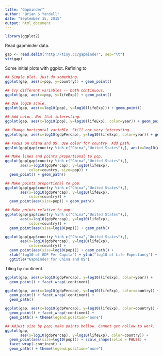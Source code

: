```yaml
---
title: "Gapminder"
author: "Brian S Yandell"
date: "September 15, 2015"
output: html_document
---
```


```r
library(ggplot2)
```

Read gapminder data.

```r
gap <- read.delim("http://tiny.cc/gapminder", sep="\t")
str(gap)
```

Some initial plots with ggplot. Refining to 

```r
## Simple plot. Just do something.
ggplot(gap, aes(x=pop, y=country)) + geom_point()

## Try different variables -- both continuous.
ggplot(gap, aes(x=pop, y=lifeExp)) + geom_point()

## Use log10 scale.
ggplot(gap, aes(x=log10(pop), y=log10(lifeExp))) + geom_point()

## Add color. Not that interesting.
ggplot(gap, aes(x=log10(pop), y=log10(lifeExp), color=year)) + geom_point()

## Change horizontal variable. Still not very interesting.
ggplot(gap, aes(x=log10(gdpPercap), y=log10(lifeExp), color=year)) + geom_point()

## Focus on China and US. Use color for country. Add path.
ggplot(gap[gap$country %in% c("China","United States"),], aes(x=log10(gdpPercap), y=log10(lifeExp), color=country)) + geom_point() + geom_path()

## Make lines and points proportional to pop.
ggplot(gap[gap$country %in% c("China","United States"),], 
       aes(x=log10(gdpPercap), y=log10(lifeExp), 
           color=country, size=pop)) + 
  geom_point() + geom_path()

## Make points proportional to pop.
ggplot(gap[gap$country %in% c("China","United States"),], 
       aes(x=log10(gdpPercap), y=log10(lifeExp), 
           color=country)) + 
  geom_point(aes(size=pop)) + geom_path()

## Make points relative to pop.
ggplot(gap[gap$country %in% c("China","United States"),], 
       aes(x=log10(gdpPercap), y=log10(lifeExp), 
           color=country)) + 
  geom_point(aes(size=log10(pop))) + geom_path()

ggplot(gap[gap$country %in% c("China","United States"),], 
       aes(x=log10(gdpPercap), y=log10(lifeExp), 
           color=country)) + 
  geom_point(aes(size=log10(pop))) + geom_path() +
  xlab("log10 of GDP Per Capita") + ylab("log10 of Life Expectancy") +
  ggtitle("Gapminder for China and US")
```

Tiling by continent.

```r
ggplot(gap, aes(x=log10(gdpPercap), y=log10(lifeExp), color=year)) + 
  geom_point() + facet_wrap(~continent)

ggplot(gap, aes(x=log10(gdpPercap), y=log10(lifeExp), color=country)) + 
  geom_point() + facet_wrap(~continent) + 
  geom_path()

ggplot(gap, aes(x=log10(gdpPercap), y=log10(lifeExp), color=country)) + 
  geom_point() + facet_wrap(~continent) + 
  geom_path() + theme(legend.position="none")

## Adjust size by pop; make points hollow. Cannot get hollow to work.
ggplot(gap, 
       aes(x=log10(gdpPercap), y=log10(lifeExp), color=country)) +
  geom_point(aes(size=log10(pop))) + scale_shape(solid = FALSE) +
  facet_wrap(~continent) + 
  geom_path() + theme(legend.position="none")

```